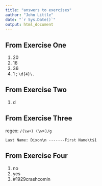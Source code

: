 ```yaml
---
title: "answers to exercises"
author: "John Little"
date: "`r Sys.Date()`"
output: html_document
---
```


## From Exercise One

1. 20
2. 16    
3. 36
4. 1 ; `\d{4}\.`


## From Exercise Two

1.  d


## From Exercise Three

regex:  `/(\w+) (\w+)/g`


`Last Name: Dixon\n -------First Name\t$1`


## From Exercise Four

1. no
2. yes
3. \#1929crashcomin